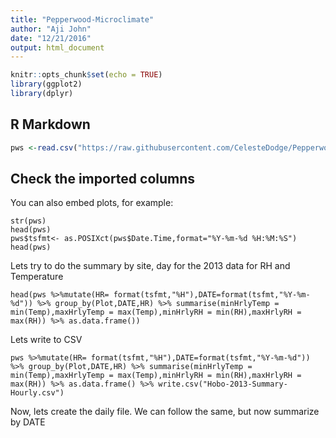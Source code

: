 ```yaml
---
title: "Pepperwood-Microclimate"
author: "Aji John"
date: "12/21/2016"
output: html_document
---
```


```r
knitr::opts_chunk$set(echo = TRUE)
library(ggplot2)
library(dplyr)
```

## R Markdown



```r
pws <-read.csv("https://raw.githubusercontent.com/CelesteDodge/PepperwoodVegPlots/master/HOBO/PPW_HOBO_2013_Master.csv")

```

## Check the imported columns

You can also embed plots, for example:

```{echo=FALSE}
str(pws)
head(pws)
pws$tsfmt<- as.POSIXct(pws$Date.Time,format="%Y-%m-%d %H:%M:%S")
head(pws)

```

Lets try to do the summary by site, day for the 2013 data for RH and Temperature

```{echo=FALSE}
head(pws %>%mutate(HR= format(tsfmt,"%H"),DATE=format(tsfmt,"%Y-%m-%d")) %>% group_by(Plot,DATE,HR) %>% summarise(minHrlyTemp = min(Temp),maxHrlyTemp = max(Temp),minHrlyRH = min(RH),maxHrlyRH = max(RH)) %>% as.data.frame())

```

Lets write to CSV

```{echo=FALSE}

pws %>%mutate(HR= format(tsfmt,"%H"),DATE=format(tsfmt,"%Y-%m-%d")) %>% group_by(Plot,DATE,HR) %>% summarise(minHrlyTemp = min(Temp),maxHrlyTemp = max(Temp),minHrlyRH = min(RH),maxHrlyRH = max(RH)) %>% as.data.frame() %>% write.csv("Hobo-2013-Summary-Hourly.csv")

```

Now, lets create the daily file. We can follow the same, but now summarize by DATE
